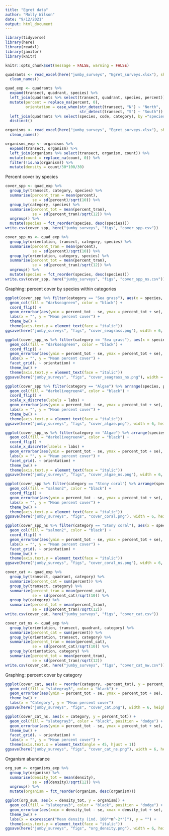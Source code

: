 ```yaml
---
title: "Egret data"
author: "Molly Wilson"
date: "9/12/2021"
output: html_document
---
```



```r
library(tidyverse)
library(here) 
library(readxl)
library(janitor)
library(knitr)

knitr::opts_chunk$set(message = FALSE, warning = FALSE)
```

```r
quadrants <- read_excel(here("jumby_surveys", "Egret_surveys.xlsx"), sheet = "quadrants") %>%  
  clean_names()

quad_exp <- quadrants %>%
  expand(transect, quadrant, species) %>%
  left_join(quadrants %>% select(transect, quadrant, species, percent)) %>%
  mutate(percent = replace_na(percent, 0),
         orientation = case_when(str_detect(transect, "N") ~ "North",
                                 str_detect(transect, "S") ~ "South")) %>%
  left_join(quadrants %>% select(species, code, category), by ="species") %>%
  distinct()

organisms <- read_excel(here("jumby_surveys", "Egret_surveys.xlsx"), sheet = "organisms") %>%  
  clean_names()

organisms_exp <- organisms %>%
  expand(transect, organism) %>%
  left_join(organisms %>% select(transect, organism, count)) %>%
  mutate(count = replace_na(count, 0)) %>%
  filter(!is.na(organism)) %>%
  mutate(density = count/30*100/30)
```

Percent cover by species
```r
cover_spp <- quad_exp %>%
  group_by(transect, category, species) %>%
  summarise(percent_tran = mean(percent),
            se = sd(percent)/sqrt(10)) %>%
  group_by(category, species) %>%
  summarise(percent_tot = mean(percent_tran),
            se = sd(percent_tran)/sqrt(12)) %>%
  ungroup() %>%
  mutate(species = fct_reorder(species, desc(species)))
write.csv(cover_spp, here("jumby_surveys", "figs", "cover_spp.csv"))

cover_spp_ns <- quad_exp %>%
  group_by(orientation, transect, category, species) %>%
  summarise(percent_tran = mean(percent),
            se = sd(percent)/sqrt(10)) %>%
  group_by(orientation, category, species) %>%
  summarise(percent_tot = mean(percent_tran),
            se = sd(percent_tran)/sqrt(12)) %>%
  ungroup() %>%
  mutate(species = fct_reorder(species, desc(species)))
write.csv(cover_spp, here("jumby_surveys", "figs", "cover_spp_ns.csv"))
```

Graphing: percent cover by species within categories
```r
ggplot(cover_spp %>% filter(category == "Sea grass"), aes(x = species, y = percent_tot, group = category)) +
  geom_col(fill = "darkseagreen", color = "black") +
  coord_flip() +
  geom_errorbar(aes(ymin = percent_tot - se, ymax = percent_tot + se), width = .2) +
  labs(x = "", y = "Mean percent cover") +
  theme_bw() +
  theme(axis.text.y = element_text(face = "italic"))
ggsave(here("jumby_surveys", "figs", "cover_seagrass.png"), width = 6, height = 2)

ggplot(cover_spp_ns %>% filter(category == "Sea grass"), aes(x = species, y = percent_tot, group = category)) +
  geom_col(fill = "darkseagreen", color = "black") +
  coord_flip() +
  geom_errorbar(aes(ymin = percent_tot - se, ymax = percent_tot + se), width = .2) +
  labs(x = "", y = "Mean percent cover") +
  facet_grid(. ~ orientation) +
  theme_bw() +
  theme(axis.text.y = element_text(face = "italic"))
ggsave(here("jumby_surveys", "figs", "cover_seagrass_ns.png"), width = 6, height = 2)

ggplot(cover_spp %>% filter(category == "Algae") %>% arrange(species, percent_tot), aes(x = species, y = percent_tot, group = category)) +
  geom_col(fill = "darkolivegreen4", color = "black") +
  coord_flip() +
  scale_x_discrete(labels = labs) +
  geom_errorbar(aes(ymin = percent_tot - se, ymax = percent_tot + se), width = .2) +
  labs(x = "", y = "Mean percent cover") +
  theme_bw() +
  theme(axis.text.y = element_text(face = "italic"))
ggsave(here("jumby_surveys", "figs", "cover_algae.png"), width = 6, height = 4)

ggplot(cover_spp_ns %>% filter(category == "Algae") %>% arrange(species), aes(x = species, y = percent_tot)) +
  geom_col(fill = "darkolivegreen4", color = "black") +
  coord_flip() +
  scale_x_discrete(labels = labs) +
  geom_errorbar(aes(ymin = percent_tot - se, ymax = percent_tot + se), width = .2) +
  labs(x = "", y = "Mean percent cover") +
  facet_grid(. ~ orientation) +
  theme_bw() +
  theme(axis.text.y = element_text(face = "italic"))
ggsave(here("jumby_surveys", "figs", "cover_algae_ns.png"), width = 6, height = 4)

ggplot(cover_spp %>% filter(category == "Stony coral") %>% arrange(species, percent_tot), aes(x = species, y = percent_tot, group = category)) +
  geom_col(fill = "salmon2", color = "black") +
  coord_flip() +
  geom_errorbar(aes(ymin = percent_tot - se, ymax = percent_tot + se), width = .2) +
  labs(x = "", y = "Mean percent cover") +
  theme_bw() +
  theme(axis.text.y = element_text(face = "italic"))
ggsave(here("jumby_surveys", "figs", "cover_coral.png"), width = 6, height = 2)

ggplot(cover_spp_ns %>% filter(category == "Stony coral"), aes(x = species, y = percent_tot)) +
  geom_col(fill = "salmon2", color = "black") +
  coord_flip() +
  geom_errorbar(aes(ymin = percent_tot - se, ymax = percent_tot + se), width = .2) +
  labs(x = "", y = "Mean percent cover") +
  facet_grid(. ~ orientation) +
  theme_bw() +
  theme(axis.text.y = element_text(face = "italic"))
ggsave(here("jumby_surveys", "figs", "cover_coral_ns.png"), width = 6, height = 2)
```

```r
cover_cat <- quad_exp %>%
  group_by(transect, quadrant, category) %>%
  summarize(percent_cat = sum(percent)) %>%
  group_by(transect, category) %>%
  summarize(percent_tran = mean(percent_cat),
            se = sd(percent_cat)/sqrt(10)) %>%
  group_by(category) %>%
  summarize(percent_tot = mean(percent_tran),
            se = sd(percent_tran)/sqrt(12))
write.csv(cover_cat, here("jumby_surveys", "figs", "cover_cat.csv"))

cover_cat_ns <- quad_exp %>%
  group_by(orientation, transect, quadrant, category) %>%
  summarize(percent_cat = sum(percent)) %>%
  group_by(orientation, transect, category) %>%
  summarize(percent_tran = mean(percent_cat),
            se = sd(percent_cat)/sqrt(10)) %>%
  group_by(orientation, category) %>%
  summarize(percent_tot = mean(percent_tran),
            se = sd(percent_tran)/sqrt(12))
write.csv(cover_cat, here("jumby_surveys", "figs", "cover_cat_nw.csv"))
```

Graphing: percent cover by category
```r
ggplot(cover_cat, aes(x = reorder(category, -percent_tot), y = percent_tot)) +
  geom_col(fill = "slategray3", color = "black") +
  geom_errorbar(aes(ymin = percent_tot - se, ymax = percent_tot + se), width = .2) +
  theme_bw() +
  labs(x = "Category", y = "Mean percent cover")
ggsave(here("jumby_surveys", "figs", "cover_cat.png"), width = 6, height = 3)

ggplot(cover_cat_ns, aes(x = category, y = percent_tot)) +
  geom_col(fill = "slategray3", color = "black", position = "dodge") +
  geom_errorbar(aes(ymin = percent_tot - se, ymax = percent_tot + se), width = .2) +
  theme_bw() +
  facet_grid(. ~ orientation) +
  labs(x = "", y = "Mean percent cover") +
  theme(axis.text.x = element_text(angle = 45, hjust = 1))
ggsave(here("jumby_surveys", "figs", "cover_cat_ns.png"), width = 6, height = 3)
```

Organism abundance
```r
org_sum <- organisms_exp %>%
  group_by(organism) %>%
  summarise(density_tot = mean(density),
            se = sd(density)/sqrt(12)) %>%
  ungroup() %>%
  mutate(organism = fct_reorder(organism, desc(organism)))

ggplot(org_sum, aes(x = density_tot, y = organism)) +
  geom_col(fill = "slategray3", color = "black", position = "dodge") +
  geom_errorbar(aes(xmin = density_tot - se, xmax = density_tot + se), width = .2) +
  theme_bw() +
  labs(x = expression("Mean density (ind. 100"*m^-2*")"), y = "") +
  theme(axis.text.y = element_text(face = "italic"))
ggsave(here("jumby_surveys", "figs", "org_density.png"), width = 6, height = 3)
```


